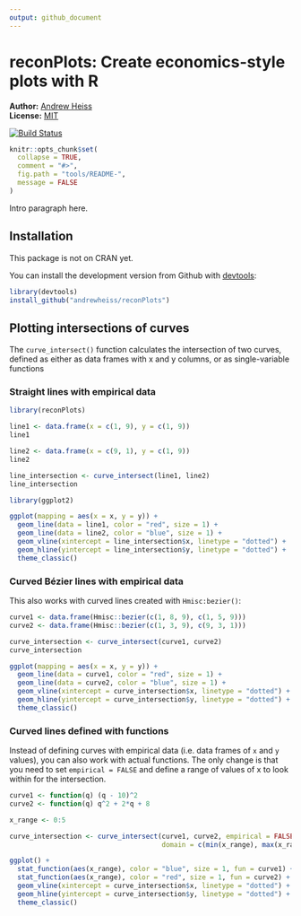 ```yaml
---
output: github_document
---
```

<!-- README.md is generated from README.Rmd. Please edit that file -->

# reconPlots: Create economics-style plots with R

**Author:** [Andrew Heiss](https://www.andrewheiss.com/)<br/>
**License:** [MIT](https://opensource.org/licenses/MIT)

[![Build Status](https://travis-ci.org/andrewheiss/reconPlots.svg?branch=master)](https://travis-ci.org/andrewheiss/reconPlots)

```r
knitr::opts_chunk$set(
  collapse = TRUE,
  comment = "#>",
  fig.path = "tools/README-",
  message = FALSE
)
```

Intro paragraph here.

## Installation

This package is not on CRAN yet.

You can install the development version from Github with [devtools](https://github.com/hadley/devtools):

```r
library(devtools)
install_github("andrewheiss/reconPlots")
```

## Plotting intersections of curves

The `curve_intersect()` function calculates the intersection of two curves, defined as either as data frames with x and y columns, or as single-variable functions

### Straight lines with empirical data

```r
library(reconPlots)

line1 <- data.frame(x = c(1, 9), y = c(1, 9))
line1

line2 <- data.frame(x = c(9, 1), y = c(1, 9))
line2

line_intersection <- curve_intersect(line1, line2)
line_intersection
```

```r
library(ggplot2)

ggplot(mapping = aes(x = x, y = y)) +
  geom_line(data = line1, color = "red", size = 1) +
  geom_line(data = line2, color = "blue", size = 1) +
  geom_vline(xintercept = line_intersection$x, linetype = "dotted") +
  geom_hline(yintercept = line_intersection$y, linetype = "dotted") +
  theme_classic()
```

### Curved Bézier lines with empirical data

This also works with curved lines created with `Hmisc:bezier()`:

```r
curve1 <- data.frame(Hmisc::bezier(c(1, 8, 9), c(1, 5, 9)))
curve2 <- data.frame(Hmisc::bezier(c(1, 3, 9), c(9, 3, 1)))

curve_intersection <- curve_intersect(curve1, curve2)
curve_intersection

ggplot(mapping = aes(x = x, y = y)) +
  geom_line(data = curve1, color = "red", size = 1) +
  geom_line(data = curve2, color = "blue", size = 1) +
  geom_vline(xintercept = curve_intersection$x, linetype = "dotted") +
  geom_hline(yintercept = curve_intersection$y, linetype = "dotted") +
  theme_classic()
```

### Curved lines defined with functions

Instead of defining curves with empirical data (i.e. data frames of `x` and `y` values), you can also work with actual functions. The only change is that you need to set `empirical = FALSE` and define a range of values of x to look within for the intersection. 

```r
curve1 <- function(q) (q - 10)^2
curve2 <- function(q) q^2 + 2*q + 8

x_range <- 0:5

curve_intersection <- curve_intersect(curve1, curve2, empirical = FALSE, 
                                      domain = c(min(x_range), max(x_range)))

ggplot() +
  stat_function(aes(x_range), color = "blue", size = 1, fun = curve1) +
  stat_function(aes(x_range), color = "red", size = 1, fun = curve2) +
  geom_vline(xintercept = curve_intersection$x, linetype = "dotted") +
  geom_hline(yintercept = curve_intersection$y, linetype = "dotted") +
  theme_classic()
```
